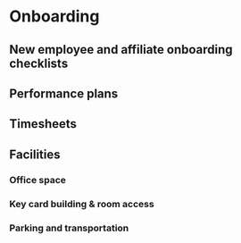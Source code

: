 # Onboarding {#onboarding}

## New employee and affiliate onboarding checklists

## Performance plans

## Timesheets

## Facilities

### Office space

### Key card building & room access

### Parking and transportation 
